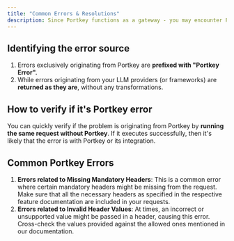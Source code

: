 ```yaml
---
title: "Common Errors & Resolutions"
description: Since Portkey functions as a gateway - you may encounter Portkey-related, as well as non-Portkey related erros while using our services.
---
```




## Identifying the error source

1. Errors exclusively originating from Portkey are **prefixed with "Portkey Error".**
2. While errors originating from your LLM providers (or frameworks) are **returned as they are**, without any transformations.

## How to verify if it's Portkey error

You can quickly verify if the problem is originating from Portkey by **running the same request without Portkey**. If it executes successfully, then it's likely that the error is with Portkey or its integration.

## Common Portkey Errors

1. **Errors related to Missing Mandatory Headers**: This is a common error where certain mandatory headers might be missing from the request. Make sure that all the necessary headers as specified in the respective feature documentation are included in your requests.
2. **Errors related to Invalid Header Values**: At times, an incorrect or unsupported value might be passed in a header, causing this error. Cross-check the values provided against the allowed ones mentioned in our documentation.
